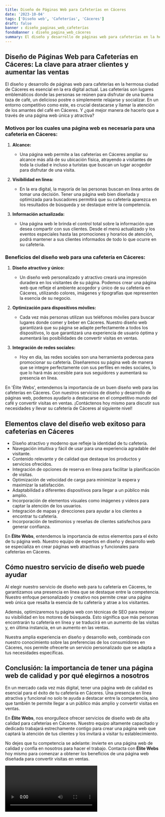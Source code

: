 ```yaml
---
title: Diseño de Páginas Web para Cafeterías en Cáceres
date: '2023-10-04'
tags: ['Diseño web', 'Cafeterías', 'Cáceres']
draft: false
banner : diseño_paginas_web_cafeterías
fondoBanner : diseño_pagina_web_cáceres
summary: El diseño y desarrollo de páginas web para cafeterías en la hermosa ciudad de Cáceres es esencial en la era digital actual. Las cafeterías son lugares emblemáticos donde las personas se reúnen para disfrutar de una buena taza de café, un delicioso postre o simplemente relajarse y socializar. En un entorno competitivo como este, es crucial destacarse y llamar la atención de los amantes del café en Cáceres. Y ¿qué mejor manera de hacerlo que a través de una página web única y atractiva?
---
```


## Diseño de Páginas Web para Cafeterías en Cáceres: La clave para atraer clientes y aumentar las ventas

El diseño y desarrollo de páginas web para cafeterías en la hermosa ciudad de Cáceres es esencial en la era digital actual. Las cafeterías son lugares emblemáticos donde las personas se reúnen para disfrutar de una buena taza de café, un delicioso postre o simplemente relajarse y socializar. En un entorno competitivo como este, es crucial destacarse y llamar la atención de los amantes del café en Cáceres. Y ¿qué mejor manera de hacerlo que a través de una página web única y atractiva?

### Motivos por los cuales una página web es necesaria para una cafetería en Cáceres:

1. **Alcance:**
   - Una página web permite a las cafeterías en Cáceres ampliar su alcance más allá de su ubicación física, atrayendo a visitantes de toda la ciudad e incluso a turistas que buscan un lugar acogedor para disfrutar de una visita.

2. **Visibilidad en línea:**
   - En la era digital, la mayoría de las personas buscan en línea antes de tomar una decisión. Tener una página web bien diseñada y optimizada para buscadores permitirá que su cafetería aparezca en los resultados de búsqueda y se destaque entre la competencia.

3. **Información actualizada:**
   - Una página web le brinda el control total sobre la información que desea compartir con sus clientes. Desde el menú actualizado y los eventos especiales hasta las promociones y horarios de atención, podrá mantener a sus clientes informados de todo lo que ocurre en su cafetería.

### Beneficios del diseño web para una cafetería en Cáceres:

1. **Diseño atractivo y único:**
   - Un diseño web personalizado y atractivo creará una impresión duradera en los visitantes de su página. Podemos crear una página web que refleje el ambiente acogedor y único de su cafetería en Cáceres, utilizando colores, imágenes y tipografías que representen la esencia de su negocio.

2. **Optimización para dispositivos móviles:**
   - Cada vez más personas utilizan sus teléfonos móviles para buscar lugares donde comer y beber en Cáceres. Nuestro diseño web garantizará que su página se adapte perfectamente a todos los dispositivos, lo que garantizará una experiencia de usuario óptima y aumentará las posibilidades de convertir visitas en ventas.

3. **Integración de redes sociales:**
   - Hoy en día, las redes sociales son una herramienta poderosa para promocionar su cafetería. Diseñaremos su página web de manera que se integre perfectamente con sus perfiles en redes sociales, lo que lo hará más accesible para sus seguidores y aumentará su presencia en línea.

En 'Élite Webs', entendemos la importancia de un buen diseño web para las cafeterías en Cáceres. Con nuestros servicios de diseño y desarrollo de páginas web, podemos ayudarlo a destacarse en el competitivo mundo del café y convertir visitas en ventas. ¡Contáctenos hoy mismo para discutir sus necesidades y llevar su cafetería de Cáceres al siguiente nivel!

<GifSeo />

<Cta />

## Elementos clave del diseño web exitoso para cafeterías en Cáceres

- Diseño atractivo y moderno que refleje la identidad de tu cafetería.
- Navegación intuitiva y fácil de usar para una experiencia agradable del visitante.
- Contenido relevante y de calidad que destaque los productos y servicios ofrecidos.
- Integración de opciones de reserva en línea para facilitar la planificación de visitas.
- Optimización de velocidad de carga para minimizar la espera y maximizar la satisfacción.
- Adaptabilidad a diferentes dispositivos para llegar a un público más amplio.
- Incorporación de elementos visuales como imágenes y videos para captar la atención de los usuarios.
- Integración de mapas y direcciones para ayudar a los clientes a encontrar tu cafetería.
- Incorporación de testimonios y reseñas de clientes satisfechos para generar confianza.

En **Élite Webs**, entendemos la importancia de estos elementos para el éxito de tu página web. Nuestro equipo de expertos en diseño y desarrollo web se especializa en crear páginas web atractivas y funcionales para cafeterías en Cáceres.

## Cómo nuestro servicio de diseño web puede ayudar

Al elegir nuestro servicio de diseño web para tu cafetería en Cáceres, te garantizamos una presencia en línea que se destaque entre la competencia. Nuestro enfoque personalizado y creativo nos permite crear una página web única que resalta la esencia de tu cafetería y atrae a los visitantes.

Además, optimizaremos tu página web con técnicas de SEO para mejorar su visibilidad en los motores de búsqueda. Esto significa que más personas encontrarán tu cafetería en línea y se traducirá en un aumento de las visitas y, en última instancia, en un aumento en las ventas.

Nuestra amplia experiencia en diseño y desarrollo web, combinada con nuestro conocimiento sobre las preferencias de los consumidores en Cáceres, nos permite ofrecerte un servicio personalizado que se adapta a tus necesidades específicas.

## Conclusión: la importancia de tener una página web de calidad y por qué elegirnos a nosotros

En un mercado cada vez más digital, tener una página web de calidad es esencial para el éxito de tu cafetería en Cáceres. Una presencia en línea atractiva y funcional no solo te ayuda a destacar entre la competencia, sino que también te permite llegar a un público más amplio y convertir visitas en ventas.

En **Élite Webs**, nos enorgullece ofrecer servicios de diseño web de alta calidad para cafeterías en Cáceres. Nuestro equipo altamente capacitado y dedicado trabajará estrechamente contigo para crear una página web que captará la atención de tus clientes y los invitará a visitar tu establecimiento.

No dejes que tu competencia se adelante: invierte en una página web de calidad y confía en nosotros para hacer el trabajo. Contacta con **Élite Webs** hoy mismo para comenzar a obtener los beneficios de una página web diseñada para convertir visitas en ventas.

<Video />

<CtaBot job='Cafeterías' city='Cáceres'/>

<Gmaps query='Cáceres+españa+maps' />